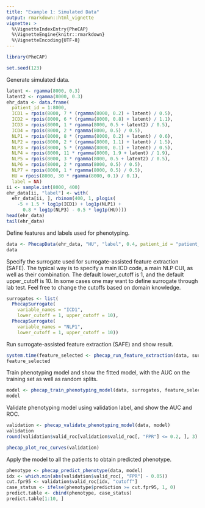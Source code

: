 ```yaml
---
title: "Example 1: Simulated Data"
output: rmarkdown::html_vignette
vignette: >
  %\VignetteIndexEntry{PheCAP}
  %\VignetteEngine{knitr::rmarkdown}
  %\VignetteEncoding{UTF-8}
---
```


```r
library(PheCAP)
```

```r
set.seed(123)
```

Generate simulated data.

```r
latent <- rgamma(8000, 0.3)
latent2 <- rgamma(8000, 0.3)
ehr_data <- data.frame(
  patient_id = 1:8000,
  ICD1 = rpois(8000, 7 * (rgamma(8000, 0.2) + latent) / 0.5),
  ICD2 = rpois(8000, 6 * (rgamma(8000, 0.8) + latent) / 1.1),
  ICD3 = rpois(8000, 1 * rgamma(8000, 0.5 + latent2) / 0.5),
  ICD4 = rpois(8000, 2 * rgamma(8000, 0.5) / 0.5),
  NLP1 = rpois(8000, 8 * (rgamma(8000, 0.2) + latent) / 0.6),
  NLP2 = rpois(8000, 2 * (rgamma(8000, 1.1) + latent) / 1.5),
  NLP3 = rpois(8000, 5 * (rgamma(8000, 0.1) + latent) / 0.5),
  NLP4 = rpois(8000, 11 * rgamma(8000, 1.9 + latent) / 1.9),
  NLP5 = rpois(8000, 3 * rgamma(8000, 0.5 + latent2) / 0.5),
  NLP6 = rpois(8000, 2 * rgamma(8000, 0.5) / 0.5),
  NLP7 = rpois(8000, 1 * rgamma(8000, 0.5) / 0.5),
  HU = rpois(8000, 30 * rgamma(8000, 0.1) / 0.1),
  label = NA)
ii <- sample.int(8000, 400)
ehr_data[ii, "label"] <- with(
  ehr_data[ii, ], rbinom(400, 1, plogis(
    -5 + 1.5 * log1p(ICD1) + log1p(NLP1) +
      0.8 * log1p(NLP3) - 0.5 * log1p(HU))))
head(ehr_data)
tail(ehr_data)
```

Define features and labels used for phenotyping.

```r
data <- PhecapData(ehr_data, "HU", "label", 0.4, patient_id = "patient_id")
data
```

Specify the surrogate used for surrogate-assisted feature extraction (SAFE). The typical way is to specify a main ICD code, a main NLP CUI, as well as their combination. The default lower_cutoff is 1, and the default upper_cutoff is 10. In some cases one may want to define surrogate through lab test. Feel free to change the cutoffs based on domain knowledge.

```r
surrogates <- list(
  PhecapSurrogate(
    variable_names = "ICD1",
    lower_cutoff = 1, upper_cutoff = 10),
  PhecapSurrogate(
    variable_names = "NLP1",
    lower_cutoff = 1, upper_cutoff = 10))
```

Run surrogate-assisted feature extraction (SAFE) and show result.

```r
system.time(feature_selected <- phecap_run_feature_extraction(data, surrogates))
feature_selected
```

Train phenotyping model and show the fitted model, with the AUC on the training set as well as random splits.

```r
model <- phecap_train_phenotyping_model(data, surrogates, feature_selected)
model
```

Validate phenotyping model using validation label, and show the AUC and ROC.

```r
validation <- phecap_validate_phenotyping_model(data, model)
validation
round(validation$valid_roc[validation$valid_roc[, "FPR"] <= 0.2, ], 3)
```

```r
phecap_plot_roc_curves(validation)
```

Apply the model to all the patients to obtain predicted phenotype.

```r
phenotype <- phecap_predict_phenotype(data, model)
idx <- which.min(abs(validation$valid_roc[, "FPR"] - 0.05))
cut.fpr95 <- validation$valid_roc[idx, "cutoff"]
case_status <- ifelse(phenotype$prediction >= cut.fpr95, 1, 0)
predict.table <- cbind(phenotype, case_status)
predict.table[1:10, ]
```

